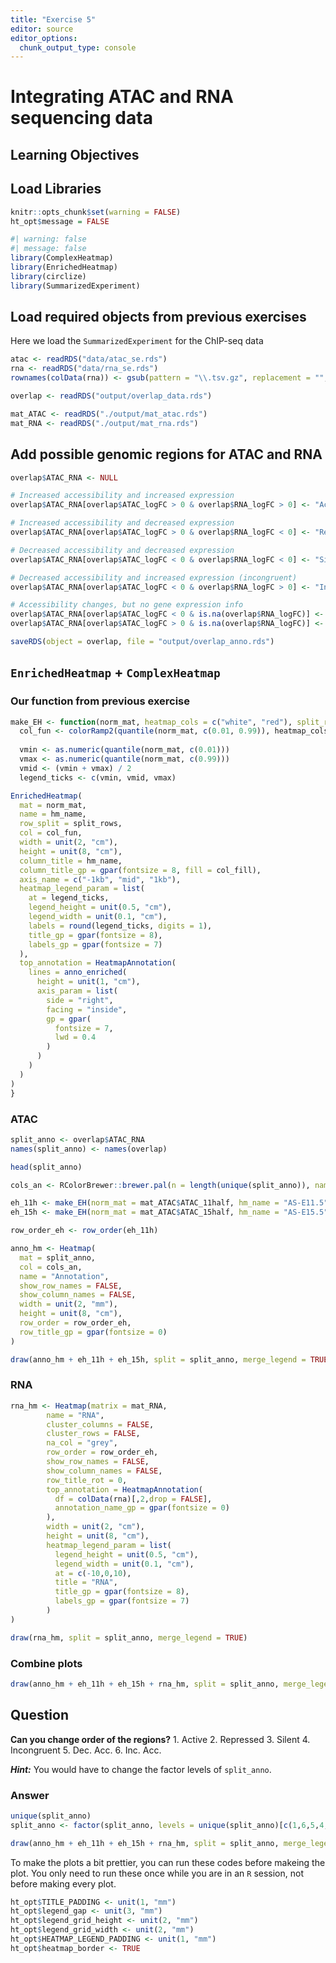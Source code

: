 ```yaml
---
title: "Exercise 5"
editor: source
editor_options: 
  chunk_output_type: console
---
```


# Integrating ATAC and RNA sequencing data

## Learning Objectives


## Load Libraries
```r
knitr::opts_chunk$set(warning = FALSE) 
ht_opt$message = FALSE
```

```r
#| warning: false
#| message: false
library(ComplexHeatmap)
library(EnrichedHeatmap)
library(circlize)
library(SummarizedExperiment)
```


## Load required objects from previous exercises
Here we load the `SummarizedExperiment` for the ChIP-seq data
```r
atac <- readRDS("data/atac_se.rds")
rna <- readRDS("data/rna_se.rds")
rownames(colData(rna)) <- gsub(pattern = "\\.tsv.gz", replacement = "", x = rownames(colData(rna)))

overlap <- readRDS("output/overlap_data.rds")

mat_ATAC <- readRDS("./output/mat_atac.rds")
mat_RNA <- readRDS("./output/mat_rna.rds")
```


## Add possible genomic regions for ATAC and RNA
```r
overlap$ATAC_RNA <- NULL

# Increased accessibility and increased expression
overlap$ATAC_RNA[overlap$ATAC_logFC > 0 & overlap$RNA_logFC > 0] <- "Active"

# Increased accessibility and decreased expression
overlap$ATAC_RNA[overlap$ATAC_logFC > 0 & overlap$RNA_logFC < 0] <- "Repressed"

# Decreased accessibility and decreased expression
overlap$ATAC_RNA[overlap$ATAC_logFC < 0 & overlap$RNA_logFC < 0] <- "Silent"

# Decreased accessibility and increased expression (incongruent)
overlap$ATAC_RNA[overlap$ATAC_logFC < 0 & overlap$RNA_logFC > 0] <- "Incongruent"

# Accessibility changes, but no gene expression info
overlap$ATAC_RNA[overlap$ATAC_logFC < 0 & is.na(overlap$RNA_logFC)] <- "Dec. Acc."
overlap$ATAC_RNA[overlap$ATAC_logFC > 0 & is.na(overlap$RNA_logFC)] <- "Inc. Acc."

saveRDS(object = overlap, file = "output/overlap_anno.rds")
```


## `EnrichedHeatmap` + `ComplexHeatmap`

### Our function from previous exercise
```r
make_EH <- function(norm_mat, heatmap_cols = c("white", "red"), split_rows = NULL, hm_name, col_fill = "#ffcccc"){
  col_fun <- colorRamp2(quantile(norm_mat, c(0.01, 0.99)), heatmap_cols)  
  
  vmin <- as.numeric(quantile(norm_mat, c(0.01)))
  vmax <- as.numeric(quantile(norm_mat, c(0.99)))
  vmid <- (vmin + vmax) / 2
  legend_ticks <- c(vmin, vmid, vmax)

EnrichedHeatmap(
  mat = norm_mat,
  name = hm_name,
  row_split = split_rows,
  col = col_fun,
  width = unit(2, "cm"),
  height = unit(8, "cm"),
  column_title = hm_name,
  column_title_gp = gpar(fontsize = 8, fill = col_fill),
  axis_name = c("-1kb", "mid", "1kb"),
  heatmap_legend_param = list(
    at = legend_ticks,
    legend_height = unit(0.5, "cm"),
    legend_width = unit(0.1, "cm"),
    labels = round(legend_ticks, digits = 1),
    title_gp = gpar(fontsize = 8),
    labels_gp = gpar(fontsize = 7)
  ),
  top_annotation = HeatmapAnnotation(
    lines = anno_enriched(
      height = unit(1, "cm"),
      axis_param = list(
        side = "right",
        facing = "inside",
        gp = gpar(
          fontsize = 7,
          lwd = 0.4
        )
      )
    )
  )
)
}
```


### ATAC
```r
split_anno <- overlap$ATAC_RNA
names(split_anno) <- names(overlap)

head(split_anno)

cols_an <- RColorBrewer::brewer.pal(n = length(unique(split_anno)), name = "Set1")

eh_11h <- make_EH(norm_mat = mat_ATAC$ATAC_11half, hm_name = "AS-E11.5", col_fill = "#ffcccc")
eh_15h <- make_EH(norm_mat = mat_ATAC$ATAC_15half, hm_name = "AS-E15.5", col_fill = "#e6fff2")

row_order_eh <- row_order(eh_11h)

anno_hm <- Heatmap(
  mat = split_anno,
  col = cols_an, 
  name = "Annotation",
  show_row_names = FALSE, 
  show_column_names = FALSE, 
  width = unit(2, "mm"),
  height = unit(8, "cm"),
  row_order = row_order_eh,
  row_title_gp = gpar(fontsize = 0)
)

draw(anno_hm + eh_11h + eh_15h, split = split_anno, merge_legend = TRUE)
```


### RNA
```r
rna_hm <- Heatmap(matrix = mat_RNA, 
        name = "RNA", 
        cluster_columns = FALSE, 
        cluster_rows = FALSE,
        na_col = "grey",
        row_order = row_order_eh,
        show_row_names = FALSE, 
        show_column_names = FALSE,
        row_title_rot = 0,
        top_annotation = HeatmapAnnotation(
          df = colData(rna)[,2,drop = FALSE], 
          annotation_name_gp = gpar(fontsize = 0)
        ),
        width = unit(2, "cm"),
        height = unit(8, "cm"),
        heatmap_legend_param = list(
          legend_height = unit(0.5, "cm"),
          legend_width = unit(0.1, "cm"),
          at = c(-10,0,10), 
          title = "RNA",
          title_gp = gpar(fontsize = 8),
          labels_gp = gpar(fontsize = 7)
        )
)

draw(rna_hm, split = split_anno, merge_legend = TRUE)
```


### Combine plots
```r
draw(anno_hm + eh_11h + eh_15h + rna_hm, split = split_anno, merge_legend = TRUE)
```


## Question
**Can you change order of the regions?**
1. Active
2. Repressed
3. Silent
4. Incongruent
5. Dec. Acc.
6. Inc. Acc.

_**Hint:**_ You would have to change the factor levels of `split_anno`.

:::{.callout-tip collapse="true"}

### Answer

```r
unique(split_anno)
split_anno <- factor(split_anno, levels = unique(split_anno)[c(1,6,5,4,2,3)])

draw(anno_hm + eh_11h + eh_15h + rna_hm, split = split_anno, merge_legend = FALSE)
```

:::

:::{.callout-important}
To make the plots a bit prettier, you can run these codes before makeing the plot. You only need to run these once while you are in an `R` session, not before making every plot.

```r
ht_opt$TITLE_PADDING <- unit(1, "mm")
ht_opt$legend_gap <- unit(3, "mm")
ht_opt$legend_grid_height <- unit(2, "mm")
ht_opt$legend_grid_width <- unit(2, "mm")
ht_opt$HEATMAP_LEGEND_PADDING <- unit(1, "mm")
ht_opt$heatmap_border <- TRUE
```

:::
